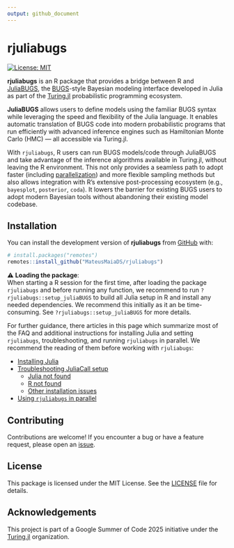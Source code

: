 ```yaml
---
output: github_document
---
```


# rjuliabugs <img src="man/figures/logo.png" align="right" alt="" />

<!-- badges: start -->
[![License: MIT](https://img.shields.io/badge/license-MIT-blue.svg)](https://opensource.org/licenses/MIT)
<!-- [![R build status](https://github.com/MateusMaiaDS/rjuliabugs/actions/workflows/R-CMD-check.yaml/badge.svg)](https://github.com/MateusMaiaDS/rjuliabugs/actions) -->
<!-- [![R-CMD-check](https://github.com/MateusMaiaDS/rjuliabugs/actions/workflows/R-CMD-check.yaml/badge.svg)](https://github.com/MateusMaiaDS/rjuliabugs/actions/workflows/R-CMD-check.yaml) -->
<!-- badges: end -->


**rjuliabugs** is an R package that provides a bridge between R and [JuliaBUGS](https://github.com/TuringLang/JuliaBUGS.jl?tab=readme-ov-file), the [BUGS](https://en.wikipedia.org/wiki/WinBUGS)-style Bayesian modeling interface developed in Julia as part of the [Turing.jl](https://turing.ml/dev/) probabilistic programming ecosystem.

**JuliaBUGS** allows users to define models using the familiar BUGS syntax while leveraging the speed and flexibility of the Julia language. It enables automatic translation of BUGS code into modern probabilistic programs that run efficiently with advanced inference engines such as Hamiltonian Monte Carlo (HMC) — all accessible via Turing.jl.

With `rjuliabugs`, R users can run BUGS models/code through JuliaBUGS and take advantage of the inference algorithms available in Turing.jl, without leaving the R environment. This not only provides a seamless path to adopt faster (including [parallelization](https://mateusmaiads.github.io/rjuliabugs/articles/rjuliabugs_parallel.html)) and more flexible sampling methods but also allows integration with R’s extensive post-processing ecosystem (e.g., `bayesplot`, `posterior`, `coda`). It lowers the barrier for existing BUGS users to adopt modern Bayesian tools without abandoning their existing model codebase.


## Installation

You can install the development version of **rjuliabugs** from [GitHub](https://github.com/MateusMaiaDS/rjuliabugs) with:

```r
# install.packages("remotes")
remotes::install_github("MateusMaiaDS/rjuliabugs")
```

⚠️ **Loading the package**:  
When starting a R session for the first time, after loading the package `rjuliabugs` and before running any function, we recommend to run `?rjuliabugs::setup_juliaBUGS` to build all Julia setup in R and install any needed dependencies. We recommend this initially as it an be time-consuming. See `?rjuliabugs::setup_juliaBUGS` for more details.


For further guidance, there articles in this page which summarize most of the FAQ and additional instructions for installing Julia and setting `rjuliabugs`, troubleshooting, and running `rjuliabugs` in parallel. We recommend the reading of them before working with `rjuliabugs`:

- [Installing Julia](https://mateusmaiads.github.io/rjuliabugs/articles/setup_troubleshooting.html#installing-julia)
- [Troubleshooting JuliaCall setup](https://mateusmaiads.github.io/rjuliabugs/articles/setup_troubleshooting.html#troubleshooting-juliacall-setup)
  - [Julia not found](https://mateusmaiads.github.io/rjuliabugs/articles/setup_troubleshooting.html#error-type-julia-not-found)
  - [R not found](https://mateusmaiads.github.io/rjuliabugs/articles/setup_troubleshooting.html#error-type-r_home-not-found)
  - [Other installation issues](https://mateusmaiads.github.io/rjuliabugs/articles/setup_troubleshooting.html#other-installations-issues)
- [Using `rjuliabugs` in parallel](https://mateusmaiads.github.io/rjuliabugs/articles/rjuliabugs_parallel.html)


## Contributing

Contributions are welcome! If you encounter a bug or have a feature request, please open an [issue](https://github.com/MateusMaiaDS/rjuliabugs/issues).

## License

This package is licensed under the MIT License. See the [LICENSE](LICENSE) file for details.

## Acknowledgements

This project is part of a Google Summer of Code 2025 initiative under the [Turing.jl](https://turing.ml/dev/) organization.  
